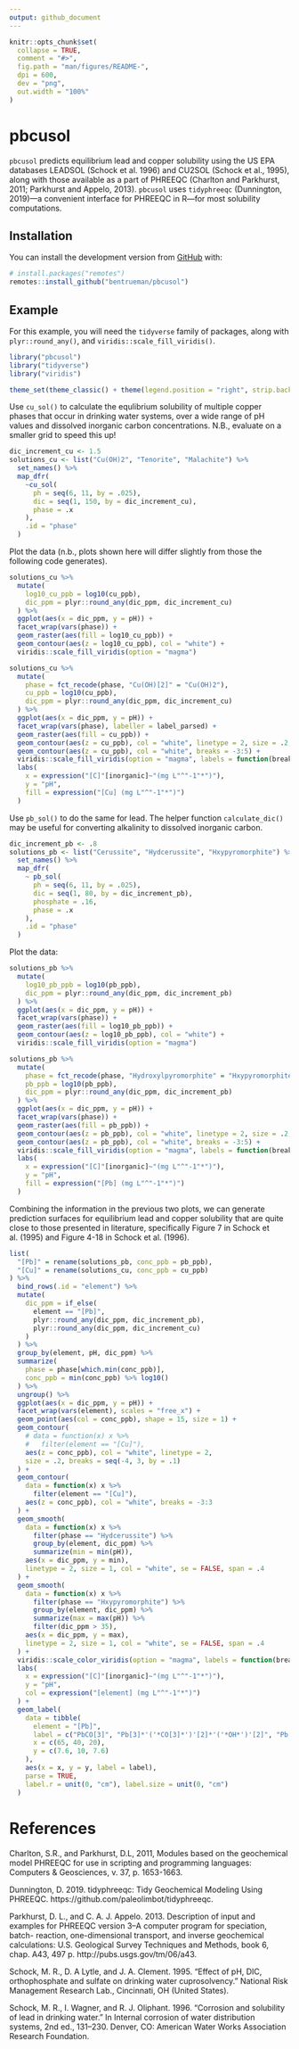 ```yaml
---
output: github_document
---
```


<!-- README.md is generated from README.Rmd. Please edit that file -->

```r
knitr::opts_chunk$set(
  collapse = TRUE,
  comment = "#>",
  fig.path = "man/figures/README-",
  dpi = 600,
  dev = "png",
  out.width = "100%"
)
```

# pbcusol

<!-- badges: start -->
<!-- badges: end -->

`pbcusol` predicts equilibrium lead and copper solubility using the US EPA databases LEADSOL (Schock et al. 1996) and CU2SOL (Schock et al., 1995), along with those available as a part of PHREEQC (Charlton and Parkhurst, 2011; Parkhurst and Appelo, 2013). `pbcusol` uses `tidyphreeqc` (Dunnington, 2019)---a convenient interface for PHREEQC in R---for most solubility computations.

## Installation

You can install the development version from [GitHub](https://github.com/) with:

``` r
# install.packages("remotes")
remotes::install_github("bentrueman/pbcusol")
```
## Example

For this example, you will need the `tidyverse` family of packages, along with `plyr::round_any()`, and `viridis::scale_fill_viridis()`.

```r
library("pbcusol")
library("tidyverse")
library("viridis")
```

```r
theme_set(theme_classic() + theme(legend.position = "right", strip.background = element_blank()))
```

Use `cu_sol()` to calculate the equlibrium solubility of multiple copper phases that occur in drinking water systems, over a wide range of pH values and dissolved inorganic carbon concentrations. N.B., evaluate on a smaller grid to speed this up!

```r
dic_increment_cu <- 1.5
solutions_cu <- list("Cu(OH)2", "Tenorite", "Malachite") %>%
  set_names() %>%
  map_dfr(
    ~cu_sol(
      ph = seq(6, 11, by = .025),
      dic = seq(1, 150, by = dic_increment_cu),
      phase = .x
    ),
    .id = "phase"
  )
```

Plot the data (n.b., plots shown here will differ slightly from those the following code generates).

```r
solutions_cu %>% 
  mutate(
    log10_cu_ppb = log10(cu_ppb),
    dic_ppm = plyr::round_any(dic_ppm, dic_increment_cu)
  ) %>% 
  ggplot(aes(x = dic_ppm, y = pH)) + 
  facet_wrap(vars(phase)) + 
  geom_raster(aes(fill = log10_cu_ppb)) +
  geom_contour(aes(z = log10_cu_ppb), col = "white") +
  viridis::scale_fill_viridis(option = "magma")
```

```r
solutions_cu %>% 
  mutate(
    phase = fct_recode(phase, "Cu(OH)[2]" = "Cu(OH)2"),
    cu_ppb = log10(cu_ppb),
    dic_ppm = plyr::round_any(dic_ppm, dic_increment_cu)
  ) %>% 
  ggplot(aes(x = dic_ppm, y = pH)) + 
  facet_wrap(vars(phase), labeller = label_parsed) + 
  geom_raster(aes(fill = cu_ppb)) +
  geom_contour(aes(z = cu_ppb), col = "white", linetype = 2, size = .2, breaks = seq(-4, 5, by = .1)) + 
  geom_contour(aes(z = cu_ppb), col = "white", breaks = -3:5) + 
  viridis::scale_fill_viridis(option = "magma", labels = function(breaks) 1e-3 * (10 ^ breaks)) +
  labs(
    x = expression("[C]"[inorganic]~"(mg L"^"-1"*")"),
    y = "pH",
    fill = expression("[Cu] (mg L"^"-1"*")")
  )
```

Use `pb_sol()` to do the same for lead. The helper function `calculate_dic()` may be useful for converting alkalinity to dissolved inorganic carbon. 

```r
dic_increment_pb <- .8
solutions_pb <- list("Cerussite", "Hydcerussite", "Hxypyromorphite") %>%
  set_names() %>%
  map_dfr(
    ~ pb_sol(
      ph = seq(6, 11, by = .025),
      dic = seq(1, 80, by = dic_increment_pb),
      phosphate = .16,
      phase = .x
    ),
    .id = "phase"
  )
```

Plot the data:

```r
solutions_pb %>% 
  mutate(
    log10_pb_ppb = log10(pb_ppb),
    dic_ppm = plyr::round_any(dic_ppm, dic_increment_pb)
  ) %>% 
  ggplot(aes(x = dic_ppm, y = pH)) + 
  facet_wrap(vars(phase)) + 
  geom_raster(aes(fill = log10_pb_ppb)) +
  geom_contour(aes(z = log10_pb_ppb), col = "white") +
  viridis::scale_fill_viridis(option = "magma")
```

```r
solutions_pb %>% 
  mutate(
    phase = fct_recode(phase, "Hydroxylpyromorphite" = "Hxypyromorphite", "Hydrocerussite" = "Hydcerussite"),
    pb_ppb = log10(pb_ppb),
    dic_ppm = plyr::round_any(dic_ppm, dic_increment_pb)
  ) %>% 
  ggplot(aes(x = dic_ppm, y = pH)) + 
  facet_wrap(vars(phase)) + 
  geom_raster(aes(fill = pb_ppb)) +
  geom_contour(aes(z = pb_ppb), col = "white", linetype = 2, size = .2, breaks = seq(-4, 5, by = .1)) + 
  geom_contour(aes(z = pb_ppb), col = "white", breaks = -3:5) + 
  viridis::scale_fill_viridis(option = "magma", labels = function(breaks) 1e-3 * (10 ^ breaks)) +
  labs(
    x = expression("[C]"[inorganic]~"(mg L"^"-1"*")"),
    y = "pH",
    fill = expression("[Pb] (mg L"^"-1"*")")
  )
```

Combining the information in the previous two plots, we can generate prediction surfaces for equilibrium lead and copper solubility that are quite close to those presented in literature, specifically Figure 7 in Schock et al. (1995) and Figure 4-18 in Schock et al. (1996).

```r
list(
  "[Pb]" = rename(solutions_pb, conc_ppb = pb_ppb), 
  "[Cu]" = rename(solutions_cu, conc_ppb = cu_ppb)
) %>% 
  bind_rows(.id = "element") %>% 
  mutate(
    dic_ppm = if_else(
      element == "[Pb]", 
      plyr::round_any(dic_ppm, dic_increment_pb), 
      plyr::round_any(dic_ppm, dic_increment_cu)
    )
  ) %>% 
  group_by(element, pH, dic_ppm) %>% 
  summarize(
    phase = phase[which.min(conc_ppb)],
    conc_ppb = min(conc_ppb) %>% log10()
  ) %>% 
  ungroup() %>% 
  ggplot(aes(x = dic_ppm, y = pH)) + 
  facet_wrap(vars(element), scales = "free_x") + 
  geom_point(aes(col = conc_ppb), shape = 15, size = 1) +
  geom_contour(
    # data = function(x) x %>% 
    #   filter(element == "[Cu]"),
    aes(z = conc_ppb), col = "white", linetype = 2, 
    size = .2, breaks = seq(-4, 3, by = .1)
  ) + 
  geom_contour(
    data = function(x) x %>% 
      filter(element == "[Cu]"),
    aes(z = conc_ppb), col = "white", breaks = -3:3
  ) + 
  geom_smooth(
    data = function(x) x %>% 
      filter(phase == "Hydcerussite") %>% 
      group_by(element, dic_ppm) %>% 
      summarize(min = min(pH)),
    aes(x = dic_ppm, y = min),
    linetype = 2, size = 1, col = "white", se = FALSE, span = .4
  ) +
  geom_smooth(
    data = function(x) x %>% 
      filter(phase == "Hxypyromorphite") %>% 
      group_by(element, dic_ppm) %>% 
      summarize(max = max(pH)) %>% 
      filter(dic_ppm > 35),
    aes(x = dic_ppm, y = max),
    linetype = 2, size = 1, col = "white", se = FALSE, span = .4
  ) +
  viridis::scale_color_viridis(option = "magma", labels = function(breaks) 1e-3 * (10 ^ breaks)) +
  labs(
    x = expression("[C]"[inorganic]~"(mg L"^"-1"*")"),
    y = "pH",
    col = expression("[element] (mg L"^"-1"*")")
  ) +
  geom_label(
    data = tibble(
      element = "[Pb]",
      label = c("PbCO[3]", "Pb[3]*'('*CO[3]*')'[2]*'('*OH*')'[2]", "Pb[5]*'('*PO[4]*')'[3]*OH"),
      x = c(65, 40, 20),
      y = c(7.6, 10, 7.6)
    ),
    aes(x = x, y = y, label = label),
    parse = TRUE,
    label.r = unit(0, "cm"), label.size = unit(0, "cm")
  )
```

# References 

Charlton, S.R., and Parkhurst, D.L, 2011, Modules based on the geochemical model PHREEQC for use in scripting and programming languages: Computers & Geosciences, v. 37, p. 1653-1663.

Dunnington, D. 2019. tidyphreeqc: Tidy Geochemical Modeling Using PHREEQC. https://github.com/paleolimbot/tidyphreeqc.

Parkhurst, D. L., and C. A. J. Appelo. 2013.  Description of input and examples for PHREEQC version 3--A computer program
for speciation, batch- reaction, one-dimensional transport, and inverse geochemical calculations: U.S. Geological
Survey Techniques and Methods, book 6, chap. A43, 497 p. http://pubs.usgs.gov/tm/06/a43.

Schock, M. R., D. A Lytle, and J. A. Clement. 1995. “Effect of pH, DIC, orthophosphate and sulfate on drinking water cuprosolvency.” National Risk Management Research Lab., Cincinnati, OH (United States).

Schock, M. R., I. Wagner, and R. J. Oliphant. 1996. “Corrosion and solubility of lead in drinking water.” In Internal corrosion of water distribution systems, 2nd ed., 131–230. Denver, CO: American Water Works Association Research Foundation.

